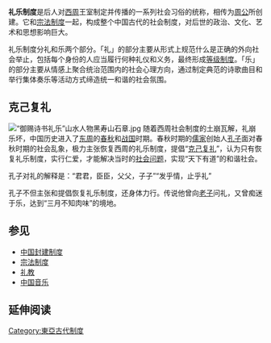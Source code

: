{{儒学}}
'''礼乐制度'''是后人对[[西周|西周]]王室制定并传播的一系列社会习俗的统称，相传为[[周公旦|周公]]所创建。它和[[宗法制度|宗法制度]]一起，构成整个中国古代的社会制度，对后世的政治、文化、艺术和思想影响巨大。

礼乐制度分礼和乐两个部分。「礼」的部分主要从形式上规范什么是正确的外向社会举止，包括每个身份的人应当履行何种礼仪和义务，最终形成[[等级制度|等级制度]]。「乐」的部分主要从情感上聚合统治范围内的社会心理方向，通过制定典范的诗歌曲目和举行集体奏乐等活动方式缔造统一和谐的社会氛围。

==克己复礼==
[[File:“御赐诗书礼乐”山水人物黑寿山石章.jpg|left]]
随着西周社会制度的土崩瓦解，礼崩乐坏，中国历史进入了[[东周|东周]]的[[春秋时期|春秋]]和[[战国|战国]]时期。春秋时期的[[儒家|儒家]]创始人[[孔子|孔子]]面对春秋时期的社会乱象，极力主张恢复西周的礼乐制度，提倡“[[克己复礼|克己复礼]]”，认为只有恢复礼乐制度，实行仁爱，才能解决当时的[[社会问题|社会问题]]，实现“天下有道”的和谐社会。

孔子对礼的解释是：“君君，臣臣，父父，子子”“发乎情，止乎礼”

孔子不但主张和提倡恢复礼乐制度，还身体力行。传说他曾向[[老子|老子]]问礼，又曾痴迷于乐，达到“三月不知肉味”的境地。

==参见==
* [[中国封建制度|中国封建制度]]
* [[宗法|宗法制度]]
* [[礼教|礼教]]
* [[中国音乐|中国音乐]]

== 延伸阅读 ==
{{Wikisource further reading}}
[[Category:東亞古代制度|Category:東亞古代制度]]